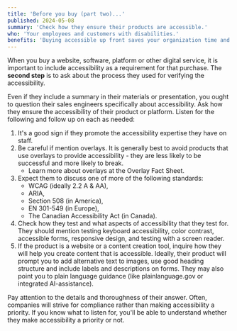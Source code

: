 ```yaml
---
title: 'Before you buy (part two)...'
published: 2024-05-08
summary: 'Check how they ensure their products are accessible.'
who: 'Your employees and customers with disabilities.'
benefits: 'Buying accessible up front saves your organization time and money in the long run.'
---
```



When you buy a website, software, platform or other digital service, it is important to include accessibility as a requirement for that purchase. The **second step** is to ask about the process they used for verifying the accessibility.

Even if they include a summary in their materials or presentation, you ought to question their sales engineers specifically about accessibility. Ask how they ensure the accessibility of their product or platform. Listen for the following and follow up on each as needed:

1. It's a good sign if they promote the accessibility expertise they have on staff. 
2. Be careful if mention overlays. It is generally best to avoid products that use overlays to provide accessibility - they are less likely to be successful and more likely to break.
    - <ExternalLink inline={true} href="https://overlayfactsheet.com/">Learn more about overlays</ExternalLink> at the Overlay Fact Sheet.
3. Expect them to discuss one of more of the following standards:
    - <ExternalLink inline={true} href="https://developer.mozilla.org/en-US/docs/Web/Accessibility/Understanding_WCAG">WCAG</ExternalLink> (ideally 2.2 A & AA),
    - <ExternalLink inline={true} href="https://developer.mozilla.org/en-US/docs/Web/Accessibility/ARIA">ARIA</ExternalLink>,
    - <ExternalLink inline={true} href="https://en.wikipedia.org/wiki/Section_508_Amendment_to_the_Rehabilitation_Act_of_1973">Section 508</ExternalLink> (in America),
    - <ExternalLink inline={true} href="https://en.wikipedia.org/wiki/EN_301_549">EN 301-549</ExternalLink> (in Europe), 
    - The <ExternalLink inline={true} href="https://www.canada.ca/en/employment-social-development/programs/accessible-canada/act-summary.html">Canadian Accessibility Act</ExternalLink> (in Canada).
4. Check how they test and what aspects of accessibility that they test for. They should mention testing keyboard accessibility, color contrast, accessible forms, responsive design, and testing with a screen reader.
5. If the product is a website or a content creation tool, inquire how they will help you create content that is accessible. Ideally, their product will prompt you to add alternative text to images, use good heading structure and include labels and descriptions on forms. They may also point you to plain language guidance (like plainlanguage.gov or integrated AI-assistance).

Pay attention to the details and thoroughness of their answer. Often, companies will strive for compliance rather than making accessibility a priority. If you know what to listen for, you'll be able to understand whether they make accessibility a priority or not.

